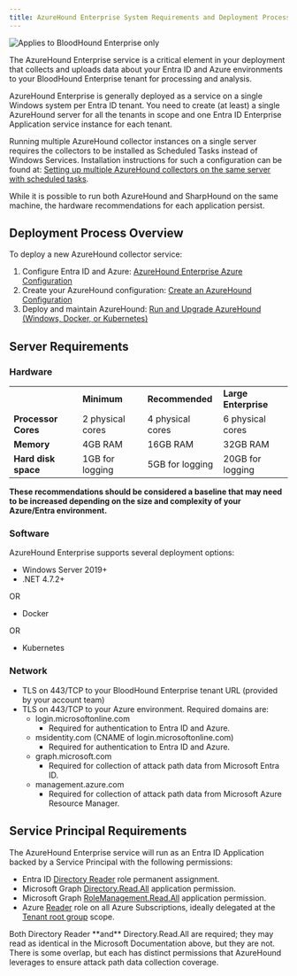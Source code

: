 ```yaml
---
title: AzureHound Enterprise System Requirements and Deployment Process
---
```


<img noZoom src="/assets/enterprise-edition-pill-tag.svg" alt="Applies to BloodHound Enterprise only"/>

The AzureHound Enterprise service is a critical element in your deployment that collects and uploads data about your Entra ID and Azure environments to your BloodHound Enterprise tenant for processing and analysis.


AzureHound Enterprise is generally deployed as a service on a single Windows system per Entra ID tenant.  You need to create (at least) a single AzureHound server for all the tenants in scope and one Entra ID Enterprise Application service instance for each tenant.


Running multiple AzureHound collector instances on a single server requires the collectors to be installed as Scheduled Tasks instead of Windows Services. Installation instructions for such a configuration can be found at: [Setting up multiple AzureHound collectors on the same server with scheduled tasks](/install-data-collector/install-azurehound/multiple-collectors).

While it is possible to run both AzureHound and SharpHound on the same machine, the hardware recommendations for each application persist.

## Deployment Process Overview

To deploy a new AzureHound collector service:

1.  Configure Entra ID and Azure: [AzureHound Enterprise Azure Configuration](/install-data-collector/install-azurehound/azure-configuration)
2.  Create your AzureHound configuration: [Create an AzureHound Configuration](/install-data-collector/install-azurehound/create-configuration)
3.  Deploy and maintain AzureHound: [Run and Upgrade AzureHound (Windows, Docker, or Kubernetes)](/install-data-collector/install-azurehound/installation-options)

## Server Requirements

### Hardware

|     |     |     |     |
| --- | --- | --- | --- |
|     | **Minimum** | **Recommended** | **Large Enterprise  <br/>** |
| **Processor Cores** | 2 physical cores | 4 physical cores | 6 physical cores |
| **Memory** | 4GB RAM | 16GB RAM | 32GB RAM |
| **Hard disk space** | 1GB for logging | 5GB for logging | 20GB for logging |

**These recommendations should be considered a baseline that may need to be increased depending on the size and complexity of your Azure/Entra environment.**

### Software

AzureHound Enterprise supports several deployment options:

* Windows Server 2019+
* .NET 4.7.2+

OR

* Docker

OR

* Kubernetes

### Network

* TLS on 443/TCP to your BloodHound Enterprise tenant URL (provided by your account team)
* TLS on 443/TCP to your Azure environment. Required domains are:
    * login.microsoftonline.com
        * Required for authentication to Entra ID and Azure.
    * msidentity.com (CNAME of login.microsoftonline.com)
        * Required for authentication to Entra ID and Azure.
    * graph.microsoft.com
        * Required for collection of attack path data from Microsoft Entra ID.
    * management.azure.com
        * Required for collection of attack path data from Microsoft Azure Resource Manager.

## Service Principal Requirements

The AzureHound Enterprise service will run as an Entra ID Application backed by a Service Principal with the following permissions:

* Entra ID [Directory Reader](https://learn.microsoft.com/en-us/azure/active-directory/roles/permissions-reference#directory-readers) role permanent assignment.
* Microsoft Graph [Directory.Read.All](https://learn.microsoft.com/en-us/graph/permissions-reference#directoryreadall) application permission.
* Microsoft Graph [RoleManagement.Read.All](https://learn.microsoft.com/en-us/graph/permissions-reference#rolemanagementreadall) application permission.
* Azure [Reader](https://learn.microsoft.com/en-us/azure/role-based-access-control/built-in-roles#reader) role on all Azure Subscriptions, ideally delegated at the [Tenant root group](https://learn.microsoft.com/en-us/azure/governance/management-groups/overview) scope.

<Note>
Both Directory Reader **and** Directory.Read.All are required; they may read as identical in the Microsoft Documentation above, but they are not. There is some overlap, but each has distinct permissions that AzureHound leverages to ensure attack path data collection coverage.
</Note>
